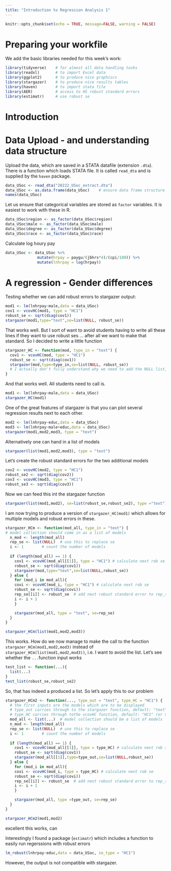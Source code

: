 ```yaml
---
title: "Introduction to Regression Analysis 1"
---
```


```r
knitr::opts_chunk$set(echo = TRUE, message=FALSE, warning = FALSE)
```


# Preparing your workfile

We add the basic libraries needed for this week's work: 

```r
library(tidyverse)    # for almost all data handling tasks
library(readxl)       # to import Excel data
library(ggplot2)      # to produce nice graphiscs
library(stargazer)    # to produce nice results tables
library(haven)        # to import stata file
library(AER)          # access to HS robust standard errors
library(estimatr)     # use robust se
```


# Introduction



# Data Upload - and understanding data structure

Upload the data, which are saved in a STATA datafile (extension `.dta`). There is a function which loads STATA file. It is called `read_dta` and is supplied by the `haven` package.

```r
data_USoc <- read_dta("20222_USoc_extract.dta")
data_USoc <- as.data.frame(data_USoc)    # ensure data frame structure
names(data_USoc)
```

Let us ensure that categorical variables are stored as `factor` variables. It is easiest to work with these in R.

```r
data_USoc$region <- as_factor(data_USoc$region)
data_USoc$male <- as_factor(data_USoc$male)
data_USoc$degree <- as_factor(data_USoc$degree)
data_USoc$race <- as_factor(data_USoc$race)
```

Calculate log houry pay

```r
data_USoc <- data_USoc %>% 
              mutate(hrpay = paygu/(jbhrs*4)/(cpi/100)) %>% 
              mutate(lnhrpay = log(hrpay))
```


# A regression - Gender differences

Testing whether we can add robust errors to stargazer output:

```r
mod1 <- lm(lnhrpay~male,data = data_USoc)
cov1 <- vcovHC(mod1, type = "HC1")
robust_se <- sqrt(diag(cov1))
stargazer(mod1,type="text",se=list(NULL, robust_se))
```

That works well. But I sort of want to avoid students having to write all these lines if they want to use robust ses ... after all we want to make that standard. So I decided to write a little function

```r
stargazer_HC <- function(mod, type_in = "text") {
  cov1 <- vcovHC(mod, type = "HC1")
  robust_se <- sqrt(diag(cov1))
  stargazer(mod,type=type_in,se=list(NULL, robust_se))
  # I actually don't fully understand why we need to add the NULL list, but it doesn't work without
}
```

And that works well. All students need to call is.

```r
mod1 <- lm(lnhrpay~male,data = data_USoc)
stargazer_HC(mod1)
```

One of the great features of stargazer is that you can plot several regression results next to each other.


```r
mod2 <- lm(lnhrpay~educ,data = data_USoc)
mod3 <- lm(lnhrpay~male+educ,data = data_USoc)
stargazer(mod1,mod2,mod3, type = "text")
```

Alternatively one can hand in a list of models

```r
stargazer(list(mod1,mod2,mod3), type = "text")
```

Let's create the robust standard errors for the two additional models

```r
cov2 <- vcovHC(mod2, type = "HC1")
robust_se2 <- sqrt(diag(cov2))
cov3 <- vcovHC(mod3, type = "HC1")
robust_se3 <- sqrt(diag(cov3))
```

Now we can feed this int the stargazer function

```r
stargazer(list(mod1,mod2), se=list(robust_se,robust_se2), type ="text")
```


I am now trying to produce a version of `stargazer_HC(mod1)` which allows for multiple models and robust errors in these.

```r
stargazer_HCm <- function(mod_all, type_in = "text") {
# model collection should come in as a list of models
  n_mod <- length(mod_all)
  rep_se <- list(NULL)  # use this to replace se
  i <- 1        # count the number of models 
  
  if (length(mod_all) == 1) {
    cov1 <- vcovHC(mod_all[[1]], type = "HC1") # calculate next rob se
    robust_se <- sqrt(diag(cov1))
    stargazer(mod,type="text",se=list(NULL,robust_se))
  } else {
    for (mod_i in mod_all){
    covi <- vcovHC(mod_i, type = "HC1") # calculate next rob se
    robust_se <- sqrt(diag(covi))
    rep_se[[i]] <- robust_se  # add next robust standard error to rep_se list
    i <- i + 1
    }

    stargazer(mod_all, type = "text", se=rep_se)
  }
}
```

```r
stargazer_HCm(list(mod1,mod2,mod3))
```

This works. How do we now manage to make the call to the function `stargazer_HCm(mod1,mod2,mod3)` instead of `stargazer_HCm(list(mod1,mod2,mod3))`, i.e. I want to avoid the list. Let's see whether the `...`function input works

```r
test_list <- function(...){
  list(...)
}
test_list(robust_se,robust_se2)
```

So, that has indeed a produced a list. So let's apply this to our problem

```r
stargazer_HCm2 <- function(..., type_out = "text", type_HC = "HC1") {
  # the first inputs are the models which are to be displayed
  # type_out carries through to the stargazer function, default: "text", other; "latex", "html"
  # type_HC carries through tothe vcovHC function, default: "HC1" (or Stata equivalent)
  mod_all <- list(...)  # model collection should be a list of models
  n_mod <- length(mod_all)
  rep_se <- list(NULL)  # use this to replace se
  i <- 1        # count the number of models 
  
  if (length(mod_all) == 1) {
    cov1 <- vcovHC(mod_all[[1]], type = type_HC) # calculate next rob se
    robust_se <- sqrt(diag(cov1))
    stargazer(mod_all[[1]],type=type_out,se=list(NULL,robust_se))
  } else {
    for (mod_i in mod_all){
    covi <- vcovHC(mod_i, type = type_HC) # calculate next rob se
    robust_se <- sqrt(diag(covi))
    rep_se[[i]] <- robust_se  # add next robust standard error to rep_se list
    i <- i + 1
    }

    stargazer(mod_all, type =type_out, se=rep_se)
  }
}
```

```r
stargazer_HCm2(mod1,mod2)
```

excellent this works, can 


Interestingly I found a package (`estimatr`) which includes a function to easily run regerssions with robust errors

```r
lm_robust(lnhrpay~educ,data = data_USoc, se_type = "HC1")
```

However, the output is not compatible with stargazer.



